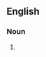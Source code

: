{{also|fishponds|fish-ponds}}

==English==

===Noun===
{{head|en|noun form}}

# {{plural of|fish pond|lang=en}}